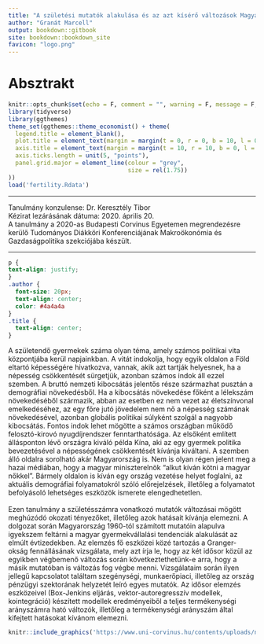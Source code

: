 ```yaml
---
title: "A születési mutatók alakulása és az azt kísérő változások Magyarországon" 
author: "Granát Marcell"
output: bookdown::gitbook
site: bookdown::bookdown_site
favicon: "logo.png"
---
```


# Absztrakt {#index}



```r
knitr::opts_chunk$set(echo = F, comment = "", warning = F, message = F, cache = F, dev = "png", error = T)
library(tidyverse)
library(ggthemes)
theme_set(ggthemes::theme_economist() + theme(
  legend.title = element_blank(),
  plot.title = element_text(margin = margin(t = 0, r = 0, b = 10, l = 0)),
  axis.title = element_text(margin = margin(t = 10, r = 10, b = 0, l = 0)),
  axis.ticks.length = unit(5, "points"),
  panel.grid.major = element_line(colour = "grey", 
                                  size = rel(1.75))
))
load('fertility.Rdata')
```

***

Tanulmány konzulense: Dr. Keresztély Tibor\
Kézirat lezárásának dátuma: 2020. április 20.\
A tanulmány a 2020-as Budapesti Corvinus Egyetemen megrendezésre kerülő Tudományos Diákköri Konferenciájának Makroökonómia és Gazdaságpolitika szekciójába készült.

***

```css
p {
text-align: justify;
}
.author {
  font-size: 20px;
  text-align: center;
  color: #4a4a4a
} 
.title {
  text-align: center;
}
```

A születendő gyermekek száma olyan téma, amely számos politikai vita központjába kerül napjainkban. A vitát indokolja, hogy egyik oldalon a Föld eltartó képességére hivatkozva, vannak, akik azt tartják helyesnek, ha a népesség csökkentését sürgetjük, azonban számos indok áll ezzel szemben. A bruttó nemzeti kibocsátás jelentős része származhat pusztán a demográfiai növekedésből. Ha a kibocsátás növekedése főként a lélekszám növekedéséből származik, abban az esetben ez nem vezet az életszínvonal emelkedéséhez, az egy főre jutó jövedelem nem nő a népesség számának növekedésével, azonban globális politikai súlyként szolgál a nagyobb kibocsátás. Fontos indok lehet mögötte a számos országban működő felosztó-kirovó nyugdíjrendszer fenntarthatósága. Az elsőként említett állásponton lévő országra kiváló példa Kína, aki az egy gyermek politika bevezetésével a népességének csökkentését kívánja kiváltani. A szemben álló oldalra sorolható akár Magyarország is. Nem is olyan régen jelent meg a hazai médiában, hogy a magyar miniszterelnök “alkut kíván kötni a magyar nőkkel”. Bármely oldalon is kíván egy ország vezetése helyet foglalni, az aktuális demográfiai folyamatokról szóló előrejelzések, illetőleg a folyamatot befolyásoló lehetséges eszközök ismerete elengedhetetlen.\
\
Ezen tanulmány a születésszámra vonatkozó mutatók változásai mögött meghúzódó okozati tényezőket, illetőleg azok hatásait kívánja elemezni. A dolgozat során Magyarország 1960-tól számított mutatóin alapulva igyekszem feltárni a magyar gyermekvállalási tendenciák alakulását az elmúlt évtizedekben. Az elemzés fő eszközei közé tartozás a Granger-okság fennállásának vizsgálata, mely azt írja le, hogy az két idősor közül az egyikben végbemenő változás során következtethetünk-e arra, hogy a másik mutatóban is változás fog végbe menni. Vizsgálataim során ilyen jellegű kapcsolatot találtam szegénységi, munkaerőpiaci, illetőleg az ország pénzügyi szektorának helyzetét leíró egyes mutatók. Az idősor elemzés eszközeivel (Box-Jenkins eljárás, vektor-autoregresszív modellek, kointegráció) készített modellek eredményeiből a teljes termékenységi arányszámra ható változók, illetőleg a termékenységi arányszám által kifejtett hatásokat kívánom elemezni.

```r
knitr::include_graphics('https://www.uni-corvinus.hu/contents/uploads/ninja-forms/36/NYV_files/unnamed-file-3.png')
```

